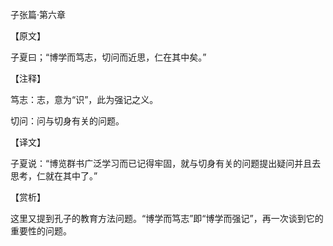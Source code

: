 

子张篇·第六章

【原文】

子夏曰；“博学而笃志，切问而近思，仁在其中矣。”

【注释】

笃志：志，意为“识”，此为强记之义。

切问：问与切身有关的问题。

【译文】

子夏说：“博览群书广泛学习而已记得牢固，就与切身有关的问题提出疑问并且去思考，仁就在其中了。”

【赏析】

这里又提到孔子的教育方法问题。“博学而笃志”即“博学而强记”，再一次谈到它的重要性的问题。

